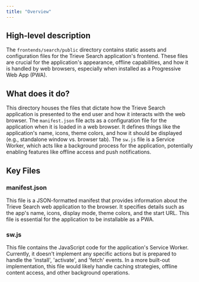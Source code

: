 ```yaml
---
title: "Overview"
---
```


## High-level description
The `frontends/search/public` directory contains static assets and configuration files for the Trieve Search application's frontend. These files are crucial for the application's appearance, offline capabilities, and how it is handled by web browsers, especially when installed as a Progressive Web App (PWA).

## What does it do?
This directory houses the files that dictate how the Trieve Search application is presented to the end user and how it interacts with the web browser. The `manifest.json` file acts as a configuration file for the application when it is loaded in a web browser. It defines things like the application's name, icons, theme colors, and how it should be displayed (e.g., standalone window vs. browser tab). The `sw.js` file is a Service Worker, which acts like a background process for the application, potentially enabling features like offline access and push notifications.

## Key Files
### manifest.json
This file is a JSON-formatted manifest that provides information about the Trieve Search web application to the browser. It specifies details such as the app's name, icons, display mode, theme colors, and the start URL. This file is essential for the application to be installable as a PWA.

### sw.js
This file contains the JavaScript code for the application's Service Worker. Currently, it doesn't implement any specific actions but is prepared to handle the 'install', 'activate', and 'fetch' events. In a more built-out implementation, this file would likely handle caching strategies, offline content access, and other background operations.

